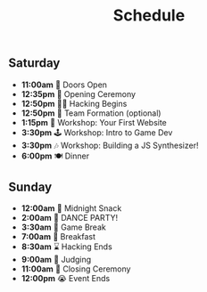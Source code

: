 
<Header sx={{ bg: 'accent' }}>

# Schedule

</Header>

<Schedule>

## Saturday
- **11:00am** 👋 Doors Open
- **12:35pm** 📢 Opening Ceremony
- **12:50pm** 👩‍💻 Hacking Begins
- **12:50pm** 👥 Team Formation (optional)
- **1:15pm** 🧙 Workshop: Your First Website
- **3:30pm** 🕹 Workshop: Intro to Game Dev
- **3:30pm** 🎶 Workshop: Building a JS Synthesizer!
- **6:00pm** 🍽️ Dinner

## Sunday
- **12:00am** 🍦 Midnight Snack
- **2:00am** 💃 DANCE PARTY!
- **3:30am** 👾 Game Break
- **7:00am** 🍳 Breakfast
- **8:30am** ⌛ Hacking Ends
- **9:00am** 💬 Judging
- **11:00am** 📢 Closing Ceremony
- **12:00pm** 😭 Event Ends

</Schedule>
